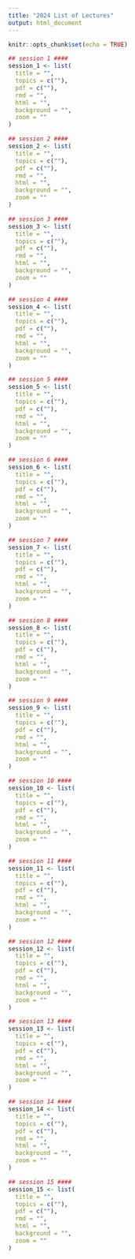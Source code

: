 ```yaml
---
title: "2024 List of Lectures"
output: html_document
---
```


```r
knitr::opts_chunk$set(echo = TRUE)
```

```r
## session 1 ####
session_1 <- list(
  title = "",
  topics = c(""),
  pdf = c(""),
  rmd = "",
  html = "",
  background = "",
  zoom = ""
)

## session 2 ####
session_2 <- list(
  title = "",
  topics = c(""),
  pdf = c(""),
  rmd = "",
  html = "",
  background = "",
  zoom = ""
)

## session 3 ####
session_3 <- list(
  title = "",
  topics = c(""),
  pdf = c(""),
  rmd = "",
  html = "",
  background = "",
  zoom = ""
)

## session 4 ####
session_4 <- list(
  title = "",
  topics = c(""),
  pdf = c(""),
  rmd = "",
  html = "",
  background = "",
  zoom = ""
)

## session 5 ####
session_5 <- list(
  title = "",
  topics = c(""),
  pdf = c(""),
  rmd = "",
  html = "",
  background = "",
  zoom = ""
)

## session 6 ####
session_6 <- list(
  title = "",
  topics = c(""),
  pdf = c(""),
  rmd = "",
  html = "",
  background = "",
  zoom = ""
)

## session 7 ####
session_7 <- list(
  title = "",
  topics = c(""),
  pdf = c(""),
  rmd = "",
  html = "",
  background = "",
  zoom = ""
)

## session 8 ####
session_8 <- list(
  title = "",
  topics = c(""),
  pdf = c(""),
  rmd = "",
  html = "",
  background = "",
  zoom = ""
)

## session 9 ####
session_9 <- list(
  title = "",
  topics = c(""),
  pdf = c(""),
  rmd = "",
  html = "",
  background = "",
  zoom = ""
)

## session 10 ####
session_10 <- list(
  title = "",
  topics = c(""),
  pdf = c(""),
  rmd = "",
  html = "",
  background = "",
  zoom = ""
)

## session 11 ####
session_11 <- list(
  title = "",
  topics = c(""),
  pdf = c(""),
  rmd = "",
  html = "",
  background = "",
  zoom = ""
)

## session 12 ####
session_12 <- list(
  title = "",
  topics = c(""),
  pdf = c(""),
  rmd = "",
  html = "",
  background = "",
  zoom = ""
)

## session 13 ####
session_13 <- list(
  title = "",
  topics = c(""),
  pdf = c(""),
  rmd = "",
  html = "",
  background = "",
  zoom = ""
)

## session 14 ####
session_14 <- list(
  title = "",
  topics = c(""),
  pdf = c(""),
  rmd = "",
  html = "",
  background = "",
  zoom = ""
)

## session 15 ####
session_15 <- list(
  title = "",
  topics = c(""),
  pdf = c(""),
  rmd = "",
  html = "",
  background = "",
  zoom = ""
)
```



